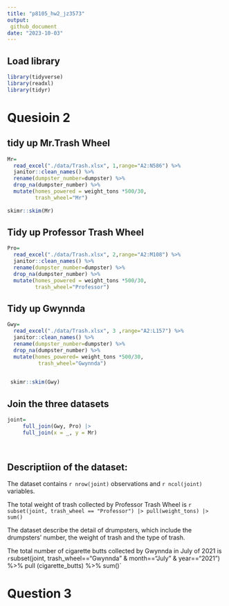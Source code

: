 ```yaml
---
title: "p8105_hw2_jz3573"
output:
 github_document 
date: "2023-10-03"
---
```



## Load library 
```r
library(tidyverse)
library(readxl)
library(tidyr)
```


# Quesioin 2

## tidy up Mr.Trash Wheel
```r
Mr=
  read_excel("./data/Trash.xlsx", 1,range="A2:N586") %>% 
  janitor::clean_names() %>% 
  rename(dumpster_number=dumpster) %>% 
  drop_na(dumpster_number) %>% 
  mutate(homes_powered = weight_tons *500/30,
         trash_wheel="Mr")
 
skimr::skim(Mr)
```
## Tidy up Professor Trash Wheel
```r
Pro=
  read_excel("./data/Trash.xlsx", 2,range="A2:M108") %>% 
  janitor::clean_names() %>% 
  rename(dumpster_number=dumpster) %>% 
  drop_na(dumpster_number) %>% 
  mutate(homes_powered = weight_tons *500/30,
         trash_wheel="Professor")
```

## Tidy up Gwynnda
```r
Gwy=
  read_excel("./data/Trash.xlsx", 3 ,range="A2:L157") %>% 
  janitor::clean_names() %>% 
  rename(dumpster_number=dumpster) %>% 
  drop_na(dumpster_number) %>% 
  mutate(homes_powered= weight_tons *500/30,
          trash_wheel="Gwynnda") 
  

 skimr::skim(Gwy)

```
## Join the three datasets
```r
joint=
     full_join(Gwy, Pro) |>
     full_join(x = _, y = Mr)
 
  
```

## Descriptiion of the dataset:
 
The dataset contains `r nrow(joint)` observations and `r ncol(joint)` variables.

The total weight of trash collected by Professor Trash Wheel is `r subset(joint, trash_wheel == "Professor") |> pull(weight_tons) |> sum()`

The dataset describe the detail of drumpsters, which include the drumpsters' number, the weight of trash and the type of trash. 

The total number of cigarette butts collected by Gwynnda in July of 2021 is `r `subset(joint, trash_wheel=="Gwynnda" &  month=="July" & year=="2021") %>% pull (cigarette_butts) %>% sum()`



# Question 3


